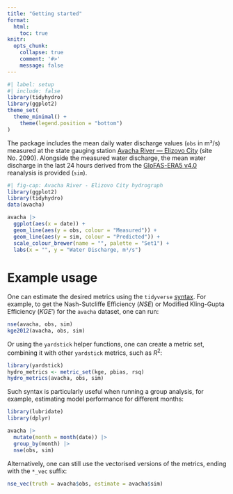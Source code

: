 ```yaml
---
title: "Getting started"
format:
  html:
    toc: true
knitr:
  opts_chunk:
    collapse: true
    comment: '#>'
    message: false
---
```


```r
#| label: setup
#| include: false
library(tidyhydro)
library(ggplot2)
theme_set(
  theme_minimal() +
    theme(legend.position = "bottom")
)
```

The package includes the mean daily water discharge values (`obs` in m³/s) measured at the state gauging station [Avacha River — Elizovo City](https://www.openstreetmap.org/#map=18/53.183111/158.393269) (site No. 2090). Alongside the measured water discharge, the mean water discharge in the last 24 hours derived from the [GloFAS-ERA5 v4.0](https://confluence.ecmwf.int/display/CEMS/GloFAS+v4.0) reanalysis is provided (`sim`).

```r
#| fig-cap: Avacha River - Elizovo City hydrograph
library(ggplot2)
library(tidyhydro)
data(avacha)

avacha |>
  ggplot(aes(x = date)) +
  geom_line(aes(y = obs, colour = "Measured")) +
  geom_line(aes(y = sim, colour = "Predicted")) +
  scale_colour_brewer(name = "", palette = "Set1") +
  labs(x = "", y = "Water Discharge, m³/s")
```

# Example usage

One can estimate the desired metrics using the `tidyverse` [syntax](https://style.tidyverse.org/). For example, to get the Nash-Sutcliffe Efficiency ($NSE$) or Modified Kling-Gupta Efficiency ($KGE'$) for the `avacha` dataset, one can run:

```r
nse(avacha, obs, sim)
kge2012(avacha, obs, sim)
```

Or using the `yardstick` helper functions, one can create a metric set, combining it with other `yardstick` metrics, such as $R^2$:

```r
library(yardstick)
hydro_metrics <- metric_set(kge, pbias, rsq)
hydro_metrics(avacha, obs, sim)
```

Such syntax is particularly useful when running a group analysis, for example, estimating model performance for different months:

```r
library(lubridate)
library(dplyr)

avacha |>
  mutate(month = month(date)) |>
  group_by(month) |>
  nse(obs, sim)
```

Alternatively, one can still use the vectorised versions of the metrics, ending with the `*_vec` suffix:

```r
nse_vec(truth = avacha$obs, estimate = avacha$sim)
```